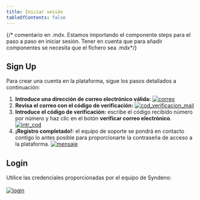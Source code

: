```yaml
---
title: Iniciar sesión
tableOfContents: false
---
```


{/* comentario en .mdx. Estamos importando el componente steps para el paso a paso en iniciar sesión. Tener en cuenta que para añadir componentes se necesita que el fichero sea .mdx*/}


## Sign Up

Para crear una cuenta en la plataforma, sigue los pasos detallados a continuación: 

<Steps>

1. **Introduce una dirección de correo electrónico válida:**
    <a href="/src/content/docs/img/how-to/login-and-signup/correo.png" target="_blank">
        <img src="/src/content/docs/img/how-to/login-and-signup/correo.png" alt="correo"></img>
    </a> 
2. **Revisa el correo con el código de verificación:**
    <a href="/src/content/docs/img/how-to/login-and-signup/cod_verificacion_mail.png" target="_blank">
        <img src="/src/content/docs/img/how-to/login-and-signup/cod_verificacion_mail.png" alt="cod_verificacion_mail"></img>
    </a>
3. **Introduce el código de verificación:**
    escribe el código recibido número por número y haz clic en el botón **verificar correo electrónico**.
    <a href="/src/content/docs/img/how-to/login-and-signup/intr_cod.png" target="_blank">
        <img src="/src/content/docs/img/how-to/login-and-signup/intr_cod.png" alt="intr_cod"></img>
    </a>
4. **¡Registro completado!:**
    el equipo de soporte se pondrá en contacto contigo lo antes posible para proporcionarte la contraseña de acceso a la plataforma.
    <a href="/src/content/docs/img/how-to/login-and-signup/msj.png" target="_blank">
        <img src="/src/content/docs/img/how-to/login-and-signup/msj.png" alt="mensaje"></img>
    </a>
</Steps>

## Login
Utilice las credenciales proporcionadas por el equipo de Syndeno:
<br></br>
<a href="/src/content/docs/img/how-to/login-and-signup/login.png" target="_blank">
    <img src="/src/content/docs/img/how-to/login-and-signup/login.png" alt="login"></img>
</a>